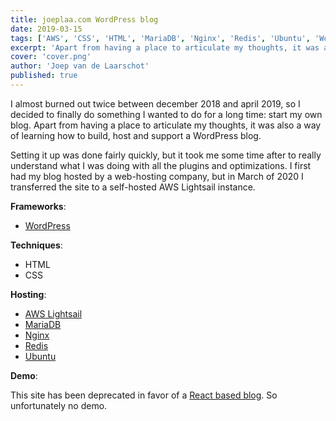 ```yaml
---
title: joeplaa.com WordPress blog
date: 2019-03-15
tags: ['AWS', 'CSS', 'HTML', 'MariaDB', 'Nginx', 'Redis', 'Ubuntu', 'WordPress']
excerpt: 'Apart from having a place to articulate my thoughts, it was also a way of learning how to build, host and support a WordPress blog.'
cover: 'cover.png'
author: 'Joep van de Laarschot'
published: true
---
```


I almost burned out twice between december 2018 and april 2019, so I decided to finally do something I wanted to do for a long time: start my own blog. Apart from having a place to articulate my thoughts, it was also a way of learning how to build, host and support a WordPress blog.

Setting it up was done fairly quickly, but it took me some time after to really understand what I was doing with all the plugins and optimizations. I first had my blog hosted by a web-hosting company, but in March of 2020 I transferred the site to a self-hosted AWS Lightsail instance.

**Frameworks**:

* [WordPress](https://wordpress.org/)

**Techniques**:

* HTML
* CSS

**Hosting**:

* [AWS Lightsail](https://aws.amazon.com/lightsail/)
* [MariaDB](https://mariadb.org/)
* [Nginx](https://www.nginx.com/)
* [Redis](https://redis.io/)
* [Ubuntu](https://ubuntu.com/)

**Demo**:

This site has been deprecated in favor of a [React based blog](/joeplaa-com-react-blog). So unfortunately no demo.
